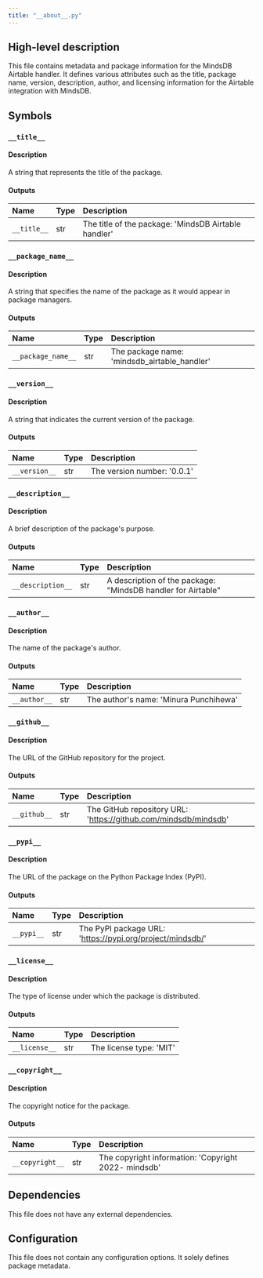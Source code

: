 ```yaml
---
title: "__about__.py"
---
```


## High-level description
This file contains metadata and package information for the MindsDB Airtable handler. It defines various attributes such as the title, package name, version, description, author, and licensing information for the Airtable integration with MindsDB.

## Symbols

### `__title__`
#### Description
A string that represents the title of the package.

#### Outputs
| Name | Type | Description |
|:-----|:-----|:------------|
| `__title__` | str | The title of the package: 'MindsDB Airtable handler' |

### `__package_name__`
#### Description
A string that specifies the name of the package as it would appear in package managers.

#### Outputs
| Name | Type | Description |
|:-----|:-----|:------------|
| `__package_name__` | str | The package name: 'mindsdb_airtable_handler' |

### `__version__`
#### Description
A string that indicates the current version of the package.

#### Outputs
| Name | Type | Description |
|:-----|:-----|:------------|
| `__version__` | str | The version number: '0.0.1' |

### `__description__`
#### Description
A brief description of the package's purpose.

#### Outputs
| Name | Type | Description |
|:-----|:-----|:------------|
| `__description__` | str | A description of the package: "MindsDB handler for Airtable" |

### `__author__`
#### Description
The name of the package's author.

#### Outputs
| Name | Type | Description |
|:-----|:-----|:------------|
| `__author__` | str | The author's name: 'Minura Punchihewa' |

### `__github__`
#### Description
The URL of the GitHub repository for the project.

#### Outputs
| Name | Type | Description |
|:-----|:-----|:------------|
| `__github__` | str | The GitHub repository URL: 'https://github.com/mindsdb/mindsdb' |

### `__pypi__`
#### Description
The URL of the package on the Python Package Index (PyPI).

#### Outputs
| Name | Type | Description |
|:-----|:-----|:------------|
| `__pypi__` | str | The PyPI package URL: 'https://pypi.org/project/mindsdb/' |

### `__license__`
#### Description
The type of license under which the package is distributed.

#### Outputs
| Name | Type | Description |
|:-----|:-----|:------------|
| `__license__` | str | The license type: 'MIT' |

### `__copyright__`
#### Description
The copyright notice for the package.

#### Outputs
| Name | Type | Description |
|:-----|:-----|:------------|
| `__copyright__` | str | The copyright information: 'Copyright 2022- mindsdb' |

## Dependencies
This file does not have any external dependencies.

## Configuration
This file does not contain any configuration options. It solely defines package metadata.